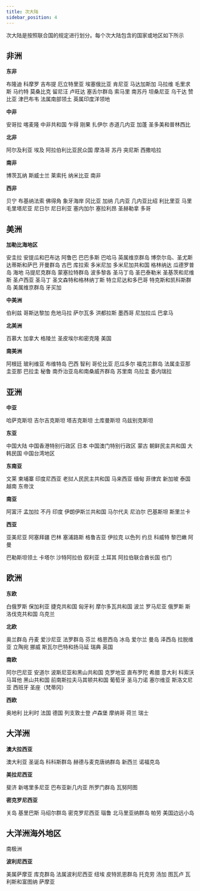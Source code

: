 ```yaml
---
title: 次大陆
sidebar_position: 4
---
```


次大陆是按照联合国的规定进行划分。每个次大陆包含的国家或地区如下所示

## 非洲

**东非**

布隆迪 科摩罗 吉布提 厄立特里亚 埃塞俄比亚 肯尼亚 马达加斯加 马拉维 毛里求斯 马约特 莫桑比克 留尼汪 卢旺达 塞舌尔群岛 索马里 南苏丹 坦桑尼亚 乌干达 赞比亚 津巴布韦 法属南部领土 英属印度洋领地

**中非**

安哥拉 喀麦隆 中非共和国 乍得 刚果 扎伊尔 赤道几内亚 加蓬 圣多美和普林西比

**北非**

阿尔及利亚 埃及 阿拉伯利比亚民众国 摩洛哥 苏丹 突尼斯 西撒哈拉

**南非**

博茨瓦纳 斯威士兰 莱索托 纳米比亚 南非

**西非**

贝宁 布基纳法索 佛得角 象牙海岸 冈比亚 加纳 几内亚 几内亚比绍 利比里亚 马里 毛里塔尼亚 尼日尔 尼日利亚 塞内加尔 塞拉利昂 圣赫勒拿 多哥

## 美洲

**加勒比海地区**

安圭拉 安提瓜和巴布达 阿鲁巴 巴巴多斯 巴哈马 英属维京群岛 博奈尔岛、圣尤斯达蒂斯和萨巴 开曼群岛 古巴 库拉索 多米尼加 多米尼加共和国 格林纳达 瓜德罗普岛 海地 马提尼克群岛 蒙塞拉特群岛 波多黎各 圣马丁岛 圣巴泰勒米 圣基茨和尼维斯 圣卢西亚 圣马丁 圣文森特和格林纳丁斯 特立尼达和多巴哥 特克斯和凯科斯群岛 美属维京群岛 牙买加

**中美洲**

伯利兹 哥斯达黎加 危地马拉 萨尔瓦多 洪都拉斯 墨西哥 尼加拉瓜 巴拿马

**北美洲**

百慕大 加拿大 格陵兰 圣皮埃尔和密克隆 美国

**南美洲**

阿根廷 玻利维亚 布维特岛 巴西 智利 哥伦比亚 厄瓜多尔 福克兰群岛 法属圭亚那 圭亚那 巴拉圭 秘鲁 南乔治亚岛和南桑威齐群岛 苏里南 乌拉圭 委内瑞拉

## 亚洲

**中亚**

哈萨克斯坦 吉尔吉克斯坦 塔吉克斯坦 土库曼斯坦 乌兹别克斯坦

**东亚**

中国大陆 中国香港特别行政区 日本 中国澳门特别行政区 蒙古 朝鲜民主共和国 大韩民国 中国台湾地区

**东南亚**

文莱 柬埔寨 印度尼西亚 老挝人民民主共和国 马来西亚 缅甸 菲律宾 新加坡 泰国 越南 东帝汶

**南亚**

阿富汗 孟加拉 不丹 印度 伊朗伊斯兰共和国 马尔代夫 尼泊尔 巴基斯坦 斯里兰卡

**西亚**

亚美尼亚 阿塞拜疆 巴林 塞浦路斯 格鲁吉亚 伊拉克 以色列 约旦 科威特 黎巴嫩 阿曼

巴勒斯坦领土 卡塔尔 沙特阿拉伯 叙利亚 土耳其 阿拉伯联合酋长国 也门

## 欧洲

**东欧**

白俄罗斯 保加利亚 捷克共和国 匈牙利 摩尔多瓦共和国 波兰 罗马尼亚 俄罗斯 斯洛伐克共和国 乌克兰

**北欧**

奥兰群岛 丹麦 爱沙尼亚 法罗群岛 芬兰 格恩西岛 冰岛 爱尔兰 曼岛 泽西岛 拉脱维亚 立陶宛 挪威 斯瓦尔巴特和扬马延 瑞典 英国

**南欧**

阿尔巴尼亚 安道尔 波斯尼亚和黑山共和国 克罗地亚 直布罗陀 希腊 意大利 科索沃 马耳他 黑山共和国 前南斯拉夫马其顿共和国 葡萄牙 圣马力诺 塞尔维亚 斯洛文尼亚 西班牙 圣座（梵蒂冈）

**西欧**

奥地利 比利时 法国 德国 列支敦士登 卢森堡 摩纳哥 荷兰 瑞士

## 大洋洲

**澳大拉西亚**

澳大利亚 圣诞岛 科科斯群岛 赫德与麦克唐纳群岛 新西兰 诺福克岛

**美拉尼西亚**

斐济 新喀里多尼亚 巴布亚新几内亚 所罗门群岛 瓦努阿图

**密克罗尼西亚**

关岛 基里巴斯 马绍尔群岛 密克罗尼西亚 瑙鲁 北马里亚纳群岛 帕劳 美国边远小岛

## 大洋洲海外地区

南极洲

**波利尼西亚**

美属萨摩亚 库克群岛 法属波利尼西亚 纽埃 皮特凯恩群岛 托克劳 汤加 图瓦卢 瓦利斯和富图纳 萨摩亚
